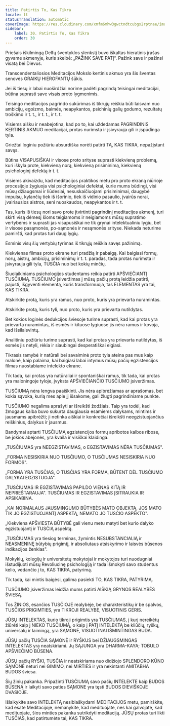 ```yaml
---
title: Patirtis To, Kas Tikra
locale: lt
statusTranslation: automatic
coverImage: https://res.cloudinary.com/xmfm6mhw3gwctndtcubgx2rptnae/image/upload/v1740337243/small_cover_educacion_fundamental_a051170f1c.webp
sidebar:
    label: 30. Patirtis To, Kas Tikra
    order: 30
---
```

Priešais iškilmingą Delfų šventyklos slenkstį buvo iškaltas hieratinis įrašas gyvame akmenyje, kuris skelbė: „PAŽINK SAVE PATĮ“. Pažink save ir pažinsi visatą bei Dievus.

Transcendentaliosios Meditacijos Mokslo kertinis akmuo yra šis šventas senovės GRAIKŲ HIEROFANTŲ šūkis.

Jei iš tiesų ir labai nuoširdžiai norime padėti pagrindą teisingai meditacijai, būtina suprasti save visais proto lygmenimis.

Teisingo meditacijos pagrindo sukūrimas iš tikrųjų reiškia būti laisvam nuo ambicijų, egoizmo, baimės, neapykantos, psichinių galių godumo, rezultatų troškimo ir t. t., ir t. t., ir t. t.

Visiems aišku ir neabejotina, kad po to, kai uždedamas PAGRINDINIS KERTINIS AKMUO meditacijai, protas nurimsta ir įsivyrauja gili ir įspūdinga tyla.

Griežtai loginiu požiūriu absurdiška norėti patirti TĄ, KAS TIKRA, nepažįstant savęs.

Būtina VISAPUSIŠKAI ir visose proto srityse suprasti kiekvieną problemą, kuri iškyla prote, kiekvieną norą, kiekvieną prisiminimą, kiekvieną psichologinį defektą ir t. t.

Visiems akivaizdu, kad meditacijos praktikos metu pro proto ekraną niūrioje procesijoje žygiuoja visi psichologiniai defektai, kurie mums būdingi, visi mūsų džiaugsmai ir liūdesiai, nesuskaičiuojami prisiminimai, daugybė impulsų, kylančių tiek iš išorinio, tiek iš vidinio pasaulio, įvairūs norai, įvairiausios aistros, seni nuoskaudos, neapykantos ir t. t.

Tas, kuris iš tiesų nori savo prote įtvirtinti pagrindinį meditacijos akmenį, turi skirti visą dėmesį šioms teigiamoms ir neigiamoms mūsų supratimo vertybėms ir suprasti jas visapusiškai ne tik grynai intelektualiniu lygiu, bet ir visose pasąmonės, po-sąmonės ir nesąmonės srityse. Niekada neturime pamiršti, kad protas turi daug lygių.

Esminis visų šių vertybių tyrimas iš tikrųjų reiškia savęs pažinimą.

Kiekvienas filmas proto ekrane turi pradžią ir pabaigą. Kai baigiasi formų, norų, aistrų, ambicijų, prisiminimų ir t. t. paradas, tada protas nurimsta ir įsivyrauja gili tyla, TUSČIA nuo bet kokių minčių.

Šiuolaikiniams psichologijos studentams reikia patirti APŠVIEČIANTĮ TUSČIUMĄ. TUSČIUMO įsiveržimas į mūsų pačių protą leidžia patirti, pajusti, išgyventi elementą, kuris transformuoja, tas ELEMENTAS yra tai, KAS TIKRA.

Atskirkite protą, kuris yra ramus, nuo proto, kuris yra prievarta nuramintas.

Atskirkite protą, kuris tyli, nuo proto, kuris yra prievarta nutildytas.

Bet kokios loginės dedukcijos šviesoje turime suprasti, kad kai protas yra prievarta nuramintas, iš esmės ir kituose lygiuose jis nėra ramus ir kovoja, kad išsilaisvintų.

Analitiniu požiūriu turime suprasti, kad kai protas yra prievarta nutildytas, iš esmės jis netyli, rėkia ir siaubingai desperatiškai elgiasi.

Tikrasis ramybė ir natūrali bei savaiminė proto tyla ateina pas mus kaip malonė, kaip palaima, kai baigiasi labai intymus mūsų pačių egzistencijos filmas nuostabiame intelekto ekrane.

Tik tada, kai protas yra natūraliai ir spontaniškai ramus, tik tada, kai protas yra maloningoje tyloje, įvyksta APŠVIEČIANČIO TUSČIUMO įsiveržimas.

TUSČIUMĄ nėra lengva paaiškinti. Jis nėra apibrėžiamas ar aprašomas, bet kokia sąvoka, kurią mes apie jį išsakome, gali žlugti pagrindiniame punkte.

TUSČIUMO negalima aprašyti ar išreikšti žodžiais. Taip yra todėl, kad žmogaus kalba buvo sukurta daugiausia esamiems dalykams, mintims ir jausmams apibrėžti; ji netinka aiškiai ir konkrečiai išreikšti neegzistuojančius reiškinius, dalykus ir jausmus.

Bandymai aptarti TUSČIUMĄ egzistencijos formų apribotos kalbos ribose, be jokios abejonės, yra kvaila ir visiškai klaidinga.

„TUSČIUMAS yra NEEGZISTAVIMAS, o EGZISTAVIMAS NĖRA TUSČIUMAS".

„FORMA NESISKIRIA NUO TUSČIUMO, O TUSČIUMAS NESISKIRIA NUO FORMOS".

„FORMA YRA TUSČIAS, O TUSČIAS YRA FORMA, BŪTENT DĖL TUSČIUMO DALYKAI EGZISTUOJA".

„TUSČIUMAS IR EGZISTAVIMAS PAPILDO VIENAS KITĄ IR NEPRIEŠTARAUJA". TUSČIUMAS IR EGZISTAVIMAS ĮSITRAUKIA IR APSIKABINA.

„KAI NORMALAUS JAUSMINGUMO BŪTYBĖS MATO OBJEKTĄ, JOS MATO TIK JO EGZISTUOJANTĮ ASPEKTĄ, NEMATO JO TUSČIO ASPEKTO".

„Kiekviena APŠVIESTA BŪTYBĖ gali vienu metu matyti bet kurio dalyko egzistuojantį ir TUSČIĄ aspektą.

„TUSČIUMAS yra tiesiog terminas, žymintis NESUBSTANCIALIĄ ir NEASMENINĘ būtybių prigimtį, ir absoliutaus atsiskyrimo ir laisvės būsenos indikacijos ženklas".

Mokyklų, kolegijų ir universitetų mokytojai ir mokytojos turi nuodugniai išstudijuoti mūsų Revoliucinę psichologiją ir tada išmokyti savo studentus kelio, vedančio į to, KAS TIKRA, patyrimą.

Tik tada, kai mintis baigėsi, galima pasiekti TO, KAS TIKRA, PATYRIMĄ.

TUSČIUMO įsiveržimas leidžia mums patirti AIŠKIĄ GRYNOS REALYBĖS ŠVIESĄ.

Tos ŽINIOS, esančios TUSČIOJE realybėje, be charakteristikų ir be spalvos, TUSČIOS PRIGIMTIES, yra TIKROJI REALYBĖ, VISUOTINIS GERIS.

JŪSŲ INTELEKTAS, kurio tikroji prigimtis yra TUSČIUMAS, į kurį nereikėtų žiūrėti kaip į NIEKO TUSČIUMĄ, o kaip į PATĮ INTELEKTĄ be kliūčių, ryškų, universalų ir laimingą, yra SĄMONĖ, VISUOTINAI IŠMINTINGAS BUDA.

JŪSŲ pačių TUSČIA SĄMONĖ ir RYŠKUS bei DŽIAUGSMINGAS INTELEKTAS yra neatskiriami. Jų SĄJUNGA yra DHARMA-KAYA; TOBULO APŠVIEČIMO BŪSENA.

JŪSŲ pačių RYŠKI, TUSČIA ir neatskiriama nuo didžiojo SPLENDORO KŪNO SĄMONĖ neturi nei GIMIMO, nei MIRTIES ir yra nekintanti AMITABHA BUDOS šviesa.

Šių žinių pakanka. Pripažinti TUSČIUMĄ savo pačių INTELEKTE kaip BUDOS BŪSENĄ ir laikyti savo paties SĄMONE yra tęsti BUDOS DIEVIŠKOJE DVASIOJE.

Išlaikykite savo INTELEKTĄ nesiblaškydami MEDITACIJOS metu, pamirškite, kad esate Meditacijoje, nemanykite, kad medituojate, nes kai galvojate, kad medituojate, šios minties pakanka sutrikdyti meditaciją. JŪSŲ protas turi likti TUSČIAS, kad patirtumėte tai, KAS TIKRA.

